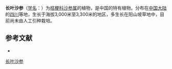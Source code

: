 {{Speciesbox
| name = 长叶沙参
| status = 
| status_system = 
| image =
| genus = Adenophora
| species = bockiana
| authority = Diels
}}

'''长叶沙参'''（[[学名|学名]]：{{lang|la|''Adenophora bockiana''}}）为[[桔梗科|桔梗科]][[沙参属|沙参属]]的植物，是中国的特有植物。分布在[[中国大陆|中国大陆]]的[[四川|四川]]等地，生长于海拔3,000米至3,300米的地区，多生长在阳山坡草地中，目前尚未由人工引种栽培。

== 参考文献 ==
<div class="references-small">
* {{cite web| url =http://www.bioinfo.cn/db05/KmzwSpecies.php?action=view&id=2371| title =长叶沙参| work =《中国高等植物数据库全库》| publisher =中国科学院微生物研究所| author =昆明植物研究所| accessdate =2009-02-23| deadurl =yes| archiveurl =https://web.archive.org/web/20160305000824/http://www.bioinfo.cn/db05/KmzwSpecies.php?action=view&id=2371| archivedate =2016-03-05}}
</div>
{{Taxonbar|from=Q15225987}}

[[Category:沙参属|长叶沙参]]


{{植物小作品}}